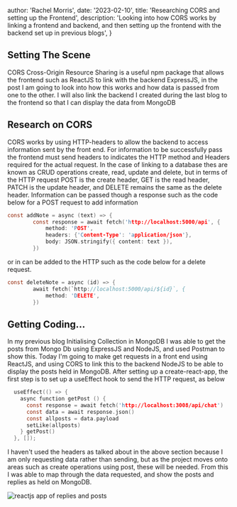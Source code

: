 
  author: 'Rachel Morris',
  date: '2023-02-10',
  title: 'Researching CORS and setting up the Frontend',
  description:
    'Looking into how CORS works by linking a frontend and backend, and then setting up the frontend with the backend set up in previous blogs',
}



## Setting The Scene

CORS Cross-Origin Resource Sharing is a useful npm package that allows the frontend such as ReactJS to link with the backend ExpressJS, in the post I am going to look into how this works
and how data is passed from one to the other. I will also link the backend I created during the last blog to the frontend so that I can display the 
data from MongoDB

## Research on CORS

CORS works by using HTTP-headers to allow the backend to access information sent by the front end. For information to be successfully pass the frontend must send headers to indicates the
HTTP method and Headers required for the actual request. In the case of linking to a database thes are known as CRUD operations create, read, update and delete, but in terms of the HTTP 
request POST is the create header, GET is the read header, PATCH is the update header, and DELETE remains the same as the delete header. Information can be passed though a response such 
as the code below for a POST request to add information

```c
const addNote = async (text) => {
		const response = await fetch('http://localhost:5000/api', {
			method: 'POST',
			headers: {'Content-Type': 'application/json'},
			body: JSON.stringify({ content: text }),
		})
```

or in can be added to the HTTP such as the code below for a delete request.

```c
const deleteNote = async (id) => {
		await fetch(`http://localhost:5000/api/${id}`, {
			method: 'DELETE',
		})
```


## Getting Coding...

In my previous blog Initialising Collection in MongoDB I was able to get the posts from Mongo Db using ExpressJS and NodeJS, and used Postman to show this.
Today I'm going to make get requests in a front end using ReactJS, and using CORS to link this to the backend NodeJS to be able to display the posts held in MongoDB.
After setting up a create-react-app, the first step is to set up a useEffect hook to send the HTTP request, as below

```c
  useEffect(() => {
    async function getPost () {
      const response = await fetch('http://localhost:3008/api/chat')
      const data = await response.json()
      const allposts = data.payload
      setLike(allposts)
    } getPost()
  }, []);

```

I haven't used the headers as talked about in the above section because I am only requesting data rather than sending, but as the project moves onto areas such as create operations using post, 
these will be needed. From this I was able to map through the data requested, and show the posts and replies as held on MongoDB.

<Image src={document} alt="reactjs app of replies and posts"/> 